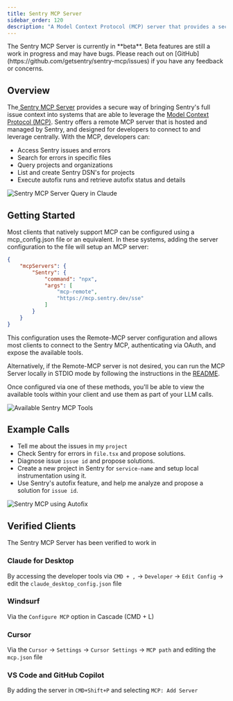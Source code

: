 ```yaml
---
title: Sentry MCP Server
sidebar_order: 120
description: "A Model Context Protocol (MCP) server that provides a secure way of connecting IDE's and LLMs to Sentry issue debugging and analysis."
---
```


<Alert>
  The Sentry MCP Server is currently in **beta**. Beta features are still a work in progress and may have bugs. Please reach out on
  [GitHub](https://github.com/getsentry/sentry-mcp/issues) if you have any feedback or concerns.
</Alert>

## Overview

The[ Sentry MCP Server](https://mcp.sentry.dev) provides a secure way of bringing Sentry's full issue context into systems that are able to leverage the [Model Context Protocol (MCP)](https://modelcontextprotocol.io/introduction). Sentry offers a remote MCP server that is hosted and managed by Sentry, and designed for developers to connect to and leverage centrally. With the MCP, developers can:

- Access Sentry issues and errors
- Search for errors in specific files
- Query projects and organizations
- List and create Sentry DSN's for projects
- Execute autofix runs and retrieve autofix status and details 

![Sentry MCP Server Query in Claude](./img/mcp-light-1.png)

## Getting Started

Most clients that natively support MCP can be configured using a mcp_config.json file or an equivalent. In these systems, adding the server configuration to the file will setup an MCP server: 

```json
{
    "mcpServers": {
        "Sentry": {
            "command": "npx",
            "args": [
                "mcp-remote",
                "https://mcp.sentry.dev/sse"
            ]
        }
    }
}
```

This configuration uses the Remote-MCP server configuration and allows most clients to connect to the Sentry MCP, authenticating via OAuth, and expose the available tools. 

Alternatively, if the Remote-MCP server is not desired, you can run the MCP Server locally in STDIO mode by following the instructions in the [README](https://github.com/getsentry/sentry-mcp).

Once configured via one of these methods, you'll be able to view the available tools within your client and use them as part of your LLM calls.

![Available Sentry MCP Tools](./img/mcp-tools.png)

## Example Calls 

- Tell me about the issues in my `project`
- Check Sentry for errors in `file.tsx` and propose solutions.
- Diagnose issue `issue id` and propose solutions.
- Create a new project in Sentry for `service-name` and setup local instrumentation using it.
- Use Sentry's autofix feature, and help me analyze and propose a solution for `issue id`.

![Sentry MCP using Autofix](./img/mcp-autofix1.png)

## Verified Clients 

The Sentry MCP Server has been verified to work in 

### Claude for Desktop 

By accessing the developer tools via `CMD + ,` -> `Developer` -> `Edit Config` -> edit the `claude_desktop_config.json` file

### Windsurf

Via the `Configure MCP` option in Cascade (CMD + L)

### Cursor

Via the `Cursor` -> `Settings` -> `Cursor Settings` -> `MCP path` and editing the `mcp.json` file

### VS Code and GitHub Copilot

By adding the server in `CMD+Shift+P` and selecting `MCP: Add Server`


